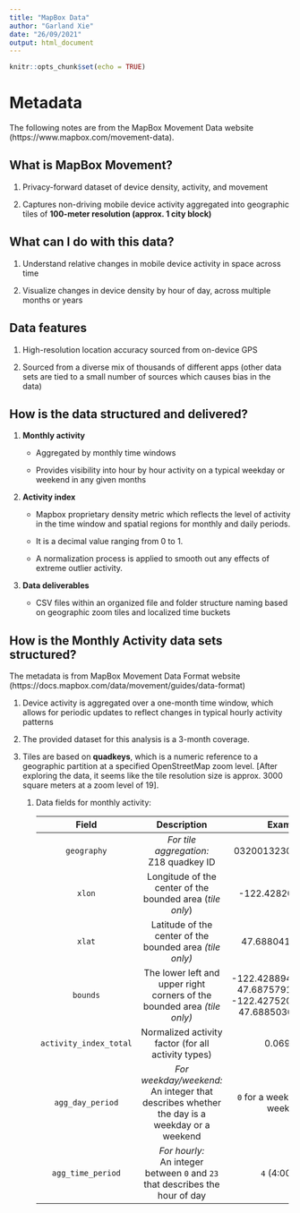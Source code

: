 ```yaml
---
title: "MapBox Data"
author: "Garland Xie"
date: "26/09/2021"
output: html_document
---
```


```r
knitr::opts_chunk$set(echo = TRUE)
```

# Metadata

The following notes are from the MapBox Movement Data website (https://www.mapbox.com/movement-data).

## What is MapBox Movement? 

1.  Privacy-forward dataset of device density, activity, and movement

2.  Captures non-driving mobile device activity aggregated into geographic tiles of **100-meter resolution (approx. 1 city block)**

## What can I do with this data? 

1.  Understand relative changes in mobile device activity in space across time

2.  Visualize changes in device density by hour of day, across multiple months or years

## Data features 

1.  High-resolution location accuracy sourced from on-device GPS

2.  Sourced from a diverse mix of thousands of different apps (other data sets are tied to a small number of sources which causes bias in the data)

## How is the data structured and delivered? 

1.  **Monthly activity**

    -   Aggregated by monthly time windows

    -   Provides visibility into hour by hour activity on a typical weekday or weekend in any given months

2.  **Activity index**

    -   Mapbox proprietary density metric which reflects the level of activity in the time window and spatial regions for monthly and daily periods.

    -   It is a decimal value ranging from 0 to 1.

    -   A normalization process is applied to smooth out any effects of extreme outlier activity.

3.  **Data deliverables**

    -   CSV files within an organized file and folder structure naming based on geographic zoom tiles and localized time buckets

## How is the Monthly Activity data sets structured? 

The metadata is from MapBox Movement Data Format website (https://docs.mapbox.com/data/movement/guides/data-format)

1.  Device activity is aggregated over a one-month time window, which allows for periodic updates to reflect changes in typical hourly activity patterns

2.  The provided dataset for this analysis is a 3-month coverage.

3.  Tiles are based on **quadkeys**, which is a numeric reference to a geographic partition at a specified OpenStreetMap zoom level. [After exploring the data, it seems like the tile resolution size is approx. 3000 square meters at a zoom level of 19].

    1.  Data fields for monthly activity:

        +------------------------+--------------------------------------------------------------------------+--------------------------------------------------------------------------------+
        | Field                  | Description                                                              | Example                                                                        |
        +:======================:+:========================================================================:+:==============================================================================:+
        | `geography`            | *For tile aggregation:* \                                                | 032001323000312110                                                             |
        |                        | Z18 quadkey ID                                                           |                                                                                |
        +------------------------+--------------------------------------------------------------------------+--------------------------------------------------------------------------------+
        | `xlon`                 | Longitude of the center of the bounded area (*tile only*)                | -122.428207397461                                                              |
        +------------------------+--------------------------------------------------------------------------+--------------------------------------------------------------------------------+
        | `xlat`                 | Latitude of the center of the bounded area *(tile only)*                 | 47.6880413955171                                                               |
        +------------------------+--------------------------------------------------------------------------+--------------------------------------------------------------------------------+
        | `bounds`               | The lower left and upper right corners of the bounded area *(tile only)* | -122.42889404296875, 47.68757916850813, -122.42752075195312, 47.68850362252605 |
        +------------------------+--------------------------------------------------------------------------+--------------------------------------------------------------------------------+
        | `activity_index_total` | Normalized activity factor (for all activity types)                      | 0.069267                                                                       |
        +------------------------+--------------------------------------------------------------------------+--------------------------------------------------------------------------------+
        | `agg_day_period`       | *For weekday/weekend:* \                                                 | `0` for a weekday, `1` for a weekend                                           |
        |                        | An integer that describes whether the day is a weekday or a weekend      |                                                                                |
        +------------------------+--------------------------------------------------------------------------+--------------------------------------------------------------------------------+
        | `agg_time_period`      | *For hourly:* \                                                          | `4` (4:00 AM)                                                                  |
        |                        | An integer between `0` and `23` that describes the hour of day           |                                                                                |
        +------------------------+--------------------------------------------------------------------------+--------------------------------------------------------------------------------+
